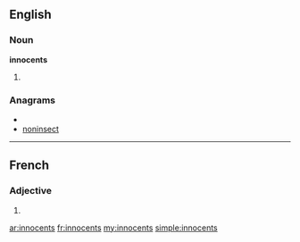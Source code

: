 ==English==

===Noun===
'''innocents'''

# {{plural of|[[innocent]]}}

===Anagrams===
* {{alphagram|ceinnnost}}
* [[noninsect#English|noninsect]]

----

==French==

===Adjective===
{{fr-adj-form|m|p}}

# {{form of|masculine plural|innocent|lang=fr}}

[[ar:innocents]]
[[fr:innocents]]
[[my:innocents]]
[[simple:innocents]]